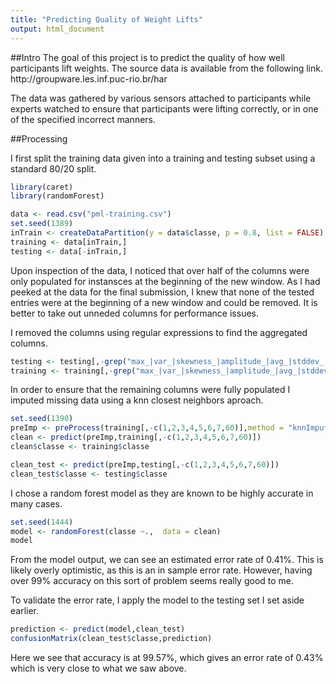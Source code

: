 ```yaml
---
title: "Predicting Quality of Weight Lifts"
output: html_document
---
```

##Intro
The goal of this project is to predict the quality of how well participants lift weights. The source data is available from the following link. http://groupware.les.inf.puc-rio.br/har

The data was gathered by various sensors attached to participants while experts watched to ensure that participants were lifting correctly, or in one of the specified incorrect manners.

##Processing

I first split the training data given into a training and testing subset using a standard 80/20 split.

```r
library(caret)
library(randomForest)
```


```r

data <- read.csv("pml-training.csv")
set.seed(1389)
inTrain <- createDataPartition(y = data$classe, p = 0.8, list = FALSE)
training <- data[inTrain,]
testing <- data[-inTrain,]
```

Upon inspection of the data, I noticed that over half of the columns were only populated for instansces at the beginning of the new window. As I had peeked at the data for the final submission, I knew that none of the tested entries were at the beginning of a new window and could be removed. It is better to take out unneded columns for performance issues.

I removed the columns using regular expressions to find the aggregated columns.


```r
testing <- testing[,-grep("max_|var_|skewness_|amplitude_|avg_|stddev_|kurtosis_|min_",colnames(testing))]
training <- training[,-grep("max_|var_|skewness_|amplitude_|avg_|stddev_|kurtosis_|min_",colnames(training))]
```

In order to ensure that the remaining columns were fully populated I imputed missing data using a knn closest neighbors aproach.

```r
set.seed(1390)
preImp <- preProcess(training[,-c(1,2,3,4,5,6,7,60)],method = "knnImpute")
clean <- predict(preImp,training[,-c(1,2,3,4,5,6,7,60)])
clean$classe <- training$classe

clean_test <- predict(preImp,testing[,-c(1,2,3,4,5,6,7,60)])
clean_test$classe <- testing$classe
```

I chose a random forest model as they are known to be highly accurate in many cases. 

```r
set.seed(1444)
model <- randomForest(classe ~.,  data = clean)
model
```

From the model output, we can see an estimated error rate of 0.41%. This is likely overly optimistic, as this is an in sample error rate. However, having over 99% accuracy on this sort of problem seems really good to me.

To validate the error rate, I apply the model to the testing set I set aside earlier.

```r
prediction <- predict(model,clean_test)
confusionMatrix(clean_test$classe,prediction)
```

Here we see that accuracy is at 99.57%, which gives an error rate of 0.43% which is very close to what we saw above.
